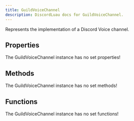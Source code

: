 ```yaml
---
title: GuildVoiceChannel
description: DiscordLuau docs for GuildVoiceChannel.
---
```

[//]: # (This file was automatically compiled through the Generator luau code under this repository)
[//]: # (if you want to edit the documentation of discord-luau, please write changes)
[//]: # (to the discord-luau repository itself, we extract the comments from discord-luau and translate)
[//]: # (them into markdown files that Nextra can interpret!)

[//]: # (----- DOCUMENT IMPORTS ----- )


[//]: # (----- DOCUMENT DESCRIPTION ----- )

Represents the implementation of a Discord Voice channel.

[//]: # (----- DOCUMENT PROPERTIES ----- )

## Properties

The GuildVoiceChannel instance has no set properties!

[//]: # (----- DOCUMENT METHODS ----- )

## Methods

The GuildVoiceChannel instance has no set methods!

[//]: # (----- DOCUMENT FUNCTIONS ----- )

## Functions

The GuildVoiceChannel instance has no set functions!

